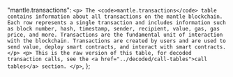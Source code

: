  "mantle.transactions": `<p>
      The <code>mantle.transactions</code> table contains information about all transactions on the mantle blockchain. Each row represents a single transaction and includes information such as block number, hash, timestamp, sender, recipient, value, gas, gas price, and more. Transactions are the fundamental unit of interaction with the blockchain. Transactions are created by users and are used to send value, deploy smart contracts, and interact with smart contracts.
    </p>
    <p>
      This is the raw version of this table, for decoded transaction calls, see the <a href="../decoded/call-tables">call tables</a> section.
    </p>`, 
};